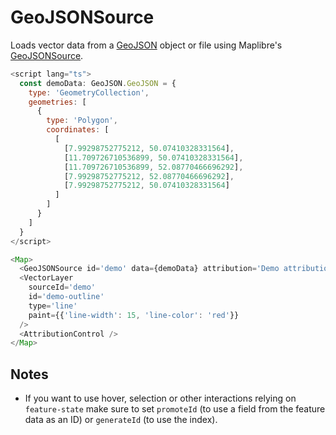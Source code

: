 

<Meta of={GeoJSONSourceStories} />

# GeoJSONSource

Loads vector data from a [GeoJSON](https://geojson.org/) object or file using Maplibre's [GeoJSONSource](https://maplibre.org/maplibre-gl-js/docs/API/classes/GeoJSONSource/).

```js
<script lang="ts">
  const demoData: GeoJSON.GeoJSON = {
    type: 'GeometryCollection',
    geometries: [
      {
        type: 'Polygon',
        coordinates: [
          [
            [7.99298752775212, 50.07410328331564],
            [11.709726710536899, 50.07410328331564],
            [11.709726710536899, 52.08770466696292],
            [7.99298752775212, 52.08770466696292],
            [7.99298752775212, 50.07410328331564]
          ]
        ]
      }
    ]
  }
</script>

<Map>
  <GeoJSONSource id='demo' data={demoData} attribution='Demo attribution' />
  <VectorLayer
    sourceId='demo'
    id='demo-outline'
    type='line'
    paint={{'line-width': 15, 'line-color': 'red'}}
  />
  <AttributionControl />
</Map>
```

<Controls />

## Notes

- If you want to use hover, selection or other interactions relying on `feature-state` make sure to set `promoteId` (to use a field from the feature data as an ID) or `generateId` (to use the index).